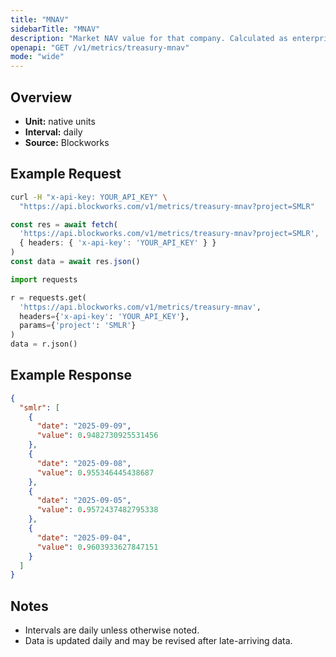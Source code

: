 ```yaml
---
title: "MNAV"
sidebarTitle: "MNAV"
description: "Market NAV value for that company. Calculated as enterprise value / NAV"
openapi: "GET /v1/metrics/treasury-mnav"
mode: "wide"
---
```


## Overview

- **Unit:** native units
- **Interval:** daily
- **Source:** Blockworks

## Example Request

<CodeGroup>

```bash cURL
curl -H "x-api-key: YOUR_API_KEY" \
  "https://api.blockworks.com/v1/metrics/treasury-mnav?project=SMLR"
```

```typescript TypeScript
const res = await fetch(
  'https://api.blockworks.com/v1/metrics/treasury-mnav?project=SMLR',
  { headers: { 'x-api-key': 'YOUR_API_KEY' } }
)
const data = await res.json()
```

```python Python
import requests

r = requests.get(
  'https://api.blockworks.com/v1/metrics/treasury-mnav',
  headers={'x-api-key': 'YOUR_API_KEY'},
  params={'project': 'SMLR'}
)
data = r.json()
```

</CodeGroup>

## Example Response

```json
{
  "smlr": [
    {
      "date": "2025-09-09",
      "value": 0.9482730925531456
    },
    {
      "date": "2025-09-08",
      "value": 0.955346445438687
    },
    {
      "date": "2025-09-05",
      "value": 0.9572437482795338
    },
    {
      "date": "2025-09-04",
      "value": 0.9603933627847151
    }
  ]
}
```

## Notes
- Intervals are daily unless otherwise noted.
- Data is updated daily and may be revised after late-arriving data.